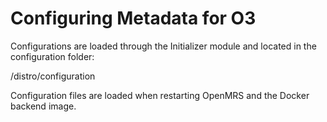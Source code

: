 # Configuring Metadata for O3

Configurations are loaded through the Initializer module and located in the configuration folder:

/distro/configuration

Configuration files are loaded when restarting OpenMRS and the Docker backend image.
